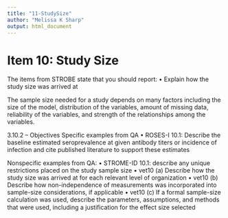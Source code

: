 ```yaml
---
title: "11-StudySize"
author: "Melissa K Sharp"
output: html_document
---
```


# Item 10: Study Size 

The items from STROBE state that you should report: 
•	Explain how the study size was arrived at

The sample size needed for a study depends on many factors including the size of the model, distribution of the variables, amount of missing data, reliability of the variables, and strength of the relationships among the variables. 

3.10.2 – Objectives
Specific examples from QA
•	ROSES-I 10.1: Describe the baseline estimated seroprevalence at given antibody titers or incidence of infection and cite published literature to support these estimates

Nonspecific examples from QA:
•	STROME-ID 10.1: describe any unique restrictions placed on the study sample size
•	vet10 (a) Describe how the study size was arrived at for each relevant level of organization
•	vet10 (b) Describe how non-independence of measurements was incorporated into sample-size considerations, if applicable
•	vet10 (c) If a formal sample-size calculation was used, describe the parameters, assumptions, and methods that were used, including a justiﬁcation for the eﬀect size selected
